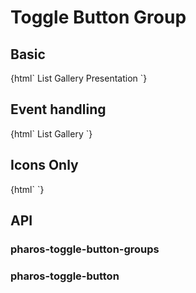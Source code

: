 
<Meta title="Components/Toggle Button Group" />

# Toggle Button Group

## Basic

<Canvas withToolbar>
  <Story name="Base">
    {html`
      <pharos-toggle-button-group>
        <pharos-toggle-button
          @click="${() => {
            document.querySelector('#list-view').style.display = 'block';
            document.querySelector('#gallery-view').style.display = 'none';
            document.querySelector('#presentation-view').style.display = 'none';
          }}"
          icon-left="view-list"
          id="view-list-button"
        >
          List
        </pharos-toggle-button>
        <pharos-toggle-button
          @click="${() => {
            document.querySelector('#list-view').style.display = 'none';
            document.querySelector('#gallery-view').style.display = 'block';
            document.querySelector('#presentation-view').style.display = 'none';
          }}"
          icon-left="view-gallery"
          id="view-gallery-button"
        >
          Gallery
        </pharos-toggle-button>
        <pharos-toggle-button
          @click="${() => {
            document.querySelector('#list-view').style.display = 'none';
            document.querySelector('#gallery-view').style.display = 'none';
            document.querySelector('#presentation-view').style.display = 'block';
          }}"
          icon-left="image"
          id="view-presentation-button"
        >
          Presentation
        </pharos-toggle-button>
      </pharos-toggle-button-group>
      <div id="list-view" style="display: none">List view</div>
      <div id="gallery-view" style="display: none">Gallery view</div>
      <div id="presentation-view" style="display: none">Presentation view</div>
    `}
  </Story>
</Canvas>

## Event handling

<Canvas>
  <Story name="Events">
    {html`
      <pharos-toggle-button-group
        @pharos-toggle-button-selected="${(e) => action('Selected')(e.target.id)}"
      >
        <pharos-toggle-button id="list-mode-button" icon-left="view-list">
          List
        </pharos-toggle-button>
        <pharos-toggle-button id="gallery-mode-button" icon-left="view-gallery">
          Gallery
        </pharos-toggle-button>
      </pharos-toggle-button-group>
    `}
  </Story>
</Canvas>

## Icons Only

<Canvas withToolbar>
  <Story name="Icons Only">
    {html`
      <pharos-toggle-button-group>
        <pharos-toggle-button icon="view-list" id="view-list-button"></pharos-toggle-button>
        <pharos-toggle-button icon="view-gallery" id="view-gallery-button"></pharos-toggle-button>
        <pharos-toggle-button icon="image" id="view-presentation-button"></pharos-toggle-button>
      </pharos-toggle-button-group>
    `}
  </Story>
</Canvas>

## API

### pharos-toggle-button-groups

<ArgsTable of="pharos-toggle-button-group" />

### pharos-toggle-button

<ArgsTable of="pharos-toggle-button" />

